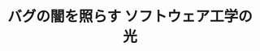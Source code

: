 ﻿---
title: "バグの闇を照らす ソフトウェア工学の光"
category: "情報理工学院"
vol: 77
interviewee: "権藤 克彦"
url: "https://gondowlab.jimdofree.com/"
tags: ["工学","人間","コンピュータ","光","ソフトウェア"]
pdf: "77-2-gondo.pdf"
career: ""
preface: "現代社会はコンピュータによって支えられている。そのコンピュータはソフトウェアに支えられて動いている。では、ソフトウェアを開発する人間は一体何に支えられているのだろう。それこそがソフトウェア工学である。権藤先生は、ソフトウェア開発者がバグを生み出さないようにするため、開発者を支えるさまざまなツールの開発を行なっている。世界を支えるソフトウェア工学の世界へ、ようこそ。"
---
